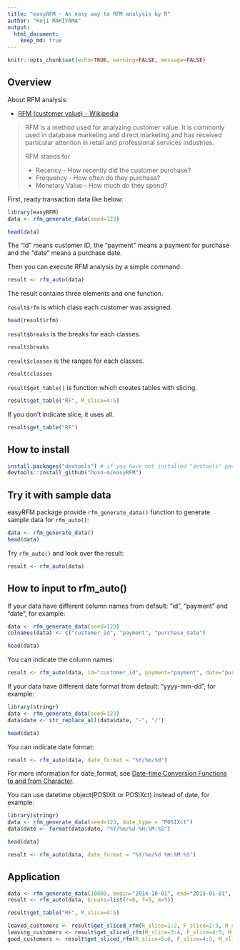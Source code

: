 ```yaml
---
title: "easyRFM - An easy way to RFM analysis by R"
author: "Koji MAKIYAMA"
output: 
  html_document: 
    keep_md: true
---
```


```r
knitr::opts_chunk$set(echo=TRUE, warning=FALSE, message=FALSE)
```

## Overview

About RFM analysis:

- [RFM (customer value) - Wikipedia](http://en.wikipedia.org/wiki/RFM_%28customer_value%29)

> RFM is a method used for analyzing customer value. It is commonly used in database marketing and direct marketing and has received particular attention in retail and professional services industries.
> 
> RFM stands for
>
> - Recency - How recently did the customer purchase?
> - Frequency - How often do they purchase?
> - Monetary Value - How much do they spend?

First, ready transaction data like below:

```r
library(easyRFM)
data <- rfm_generate_data(seed=123)
```

```r
head(data)
```

The "id" means customer ID, the "payment" means a payment for purchase and the "date" means a purchase date.

Then you can execute RFM analysis by a simple command:

```r
result <- rfm_auto(data)
```

The result contains three elements and one function.

`result$rfm` is which class each customer was assigned.

```r
head(result$rfm)
```

`result$breaks` is the breaks for each classes.

```r
result$breaks
```

`result$classes` is the ranges for each classes.

```r
result$classes
```

`result$get_table()` is function which creates tables with slicing.

```r
result$get_table("RF", M_slice=4:5)
```

If you don't indicate slice, it uses all.

```r
result$get_table("RF")
```

## How to install

```r
install.packages("devtools") # if you have not installed "devtools" package
devtools::install_github("hoxo-m/easyRFM")
```

## Try it with sample data

easyRFM package provide `rfm_generate_data()` function to generate sample data for `rfm_auto()`:

```r
data <- rfm_generate_data()
head(data)
```

Try `rfm_auto()` and look over the result:

```r
result <- rfm_auto(data)
```

## How to input to rfm_auto()

If your data have different column names from default: "id", "payment" and "date", for example:

```r
data <- rfm_generate_data(seed=123)
colnames(data) <- c("customer_id", "payment", "purchase_date")
```

```r
head(data)
```

You can indicate the column names:

```r
result <- rfm_auto(data, id="customer_id", payment="payment", date="purchase_date")
```

If your data have different date format from default: "yyyy-mm-dd", for example:

```r
library(stringr)
data <- rfm_generate_data(seed=123)
data$date <- str_replace_all(data$date, "-", "/")
```

```r
head(data)
```

You can indicate date format:

```r
result <- rfm_auto(data, date_format = "%Y/%m/%d")
```

For more information for date_format, see [Date-time Conversion Functions to and from Character](http://stat.ethz.ch/R-manual/R-patched/library/base/html/strptime.html).

You can use datetime object(POSIXlt or POSIXct) instead of date, for example:

```r
library(stringr)
data <- rfm_generate_data(seed=123, date_type = "POSIXct")
data$date <- format(data$date, "%Y/%m/%d %H:%M:%S")
```

```r
head(data)
```

```r
result <- rfm_auto(data, date_format = "%Y/%m/%d %H:%M:%S")
```

## Application

```r
data <- rfm_generate_data(10000, begin="2014-10-01", end="2015-01-01", seed=123)
result <- rfm_auto(data, breaks=list(r=6, f=5, m=5))

result$get_table("RF", M_slice=4:5)

leaved_customers <- result$get_sliced_rfm(R_slice=1:2, F_slice=2:5, M_slice=4:5)
leaving_customers <- result$get_sliced_rfm(R_slice=3:4, F_slice=4:5, M_slice=4:5)
good_customers <- result$get_sliced_rfm(R_slice=5:6, F_slice=4:5, M_slice=4:5)
```
